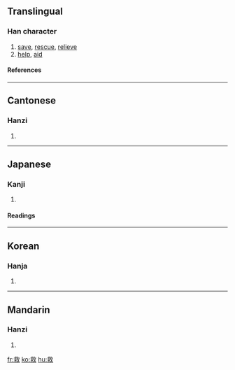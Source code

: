 ==Translingual==
===Han character===
{{Han char|rn=66|rad=攴|as=07|sn=11|four=4814<sub>0</sub>|canj=戈水人大 (IEOK)}}
# [[save]], [[rescue]], [[relieve]]
# [[help]], [[aid]]
====References====
{{Han ref|kx=0471.090|dkj=13221|dj=0823.090|hdz=21460.010|uh=6551|ud=25937|bh=B1CF|bd=45519}}
----
==Cantonese==
===Hanzi===
{{yue-hanzi|jyut=|y=gau3}}
# {{defn|Cantonese}}
----
==Japanese==
===Kanji===
{{ja-kanji|grade=4|rs=攴07}}
# {{defn|Japanese}} 
====Readings====
{{ja-readings|on=[[きゅう]] (kyū), [[く]] (ku), [[ぐ]] (gu)|kun=[[すくう]] (sukuu), [[すくい]] (sukui)}}
----
==Korean==
===Hanja===
{{ko-hanja|hangeul=구|eumhun=|rv=gu|mr=ku|y=kwu}}
# {{defn|Korean}}
----
==Mandarin==
===Hanzi===
{{cmn-hanzi|pin=[[jiù]] ([[jiu4]])|wg=chiu<sup>4</sup>}}
# {{defn|Mandarin}}

[[fr:救]]
[[ko:救]]
[[hu:救]]
